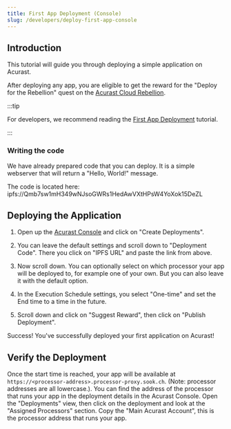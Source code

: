 ```yaml
---
title: First App Deployment (Console)
slug: /developers/deploy-first-app-console
---
```



## Introduction

This tutorial will guide you through deploying a simple application on Acurast. 

After deploying any app, you are eligible to get the reward for the "Deploy for the Rebellion" quest on the [Acurast Cloud Rebellion](https://rebellion.acurast.com/).

:::tip

For developers, we recommend reading the [First App Deployment](/developers/deploy-first-app) tutorial.

:::

### Writing the code

We have already prepared code that you can deploy. It is a simple webserver that will return a "Hello, World!" message.

The code is located here: ipfs://Qmb7sw1mH349wNJsoGWRs1HedAwVXtHPsW4YoXok15DeZL

## Deploying the Application

1. Open up the [Acurast Console](https://console.acurast.com/) and click on "Create Deployments". 

2. You can leave the default settings and scroll down to "Deployment Code". There you click on "IPFS URL" and paste the link from above.

3. Now scroll down. You can optionally select on which processor your app will be deployed to, for example one of your own. But you can also leave it with the default option.

4. In the Execution Schedule settings, you select "One-time" and set the End time to a time in the future.

5. Scroll down and click on "Suggest Reward", then click on "Publish Deployment".

Success! You've successfully deployed your first application on Acurast!


## Verify the Deployment

Once the start time is reached, your app will be available at `https://<processor-address>.processor-proxy.sook.ch`. (Note: processor addresses are all lowercase.). You can find the address of the processor that runs your app in the deployment details in the Acurast Console. Open the "Deployments" view, then click on the deployment and look at the "Assigned Processors" section. Copy the "Main Acurast Account", this is the processor address that runs your app.
